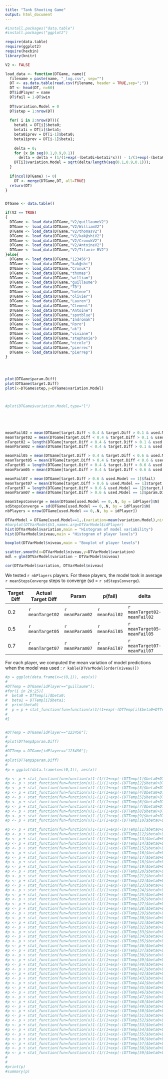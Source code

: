 ```yaml
---
title: "Tank Shooting Game"
output: html_document
---
```

```r
#install.packages("data.table")
#install.packages("ggplot2")

require(data.table)
require(ggplot2)
require(hexbin)
library(knitr)

V2 <- FALSE
```

```r
load_data <- function(DTGame, name){
  filename = paste(name, "_log.csv", sep="")
  DT <- as.data.table(read.csv(filename, header = TRUE,sep=";"))
  DT <- head(DT, n=60)
  DT$idPlayer = name
  DT$fail = 1-DT$win
  
  DT$variation.Model = 0
  DT$step = 1:nrow(DT)
  
  for( i in 2:nrow(DT)){
    beta0i = DT[i]$beta0;
    beta1i = DT[i]$beta1;
    beta0iprev = DT[i-1]$beta0;
    beta1iprev = DT[i-1]$beta1;
  
    delta = 0;
    for (x in seq(0.1,0.9,0.1))
      delta = delta + (1/(1+exp(-(beta0i+beta1i*x))) - 1/(1+exp(-(beta0iprev+beta1iprev*x))))^2
    DT[i]$variation.Model = sqrt(delta/length(seq(0.1,0.9,0.1)));
  }
  
  if(ncol(DTGame) != 0)
    DT <- merge(DTGame,DT, all=TRUE)
  return(DT)
}


DTGame <- data.table()

if(V2 == TRUE)
{
  DTGame <- load_data(DTGame,"V2/guillaumeV2")
  DTGame <- load_data(DTGame,"V2/WilliamV2")
  DTGame <- load_data(DTGame,"V2/thomasV2")
  DTGame <- load_data(DTGame,"V2/kak@shiV2")
  DTGame <- load_data(DTGame,"V2/CronukV2")
  DTGame <- load_data(DTGame,"V2/AntoineV2")
  DTGame <- load_data(DTGame,"V2/Tifanie BV2")
}else{
  DTGame <- load_data(DTGame,"123456")
  DTGame <- load_data(DTGame,"kak@shi")
  DTGame <- load_data(DTGame,"Cronuk")
  DTGame <- load_data(DTGame,"thomas")
  DTGame <- load_data(DTGame,"william")
  DTGame <- load_data(DTGame,"guillaume")
  DTGame <- load_data(DTGame,"TB")
  DTGame <- load_data(DTGame,"helene")
  DTGame <- load_data(DTGame,"olivier")
  DTGame <- load_data(DTGame,"Lauren")
  DTGame <- load_data(DTGame,"Clement")
  DTGame <- load_data(DTGame,"Antoine")
  DTGame <- load_data(DTGame,"spotblue")
  DTGame <- load_data(DTGame,"Indromak")
  DTGame <- load_data(DTGame,"Roro")
  DTGame <- load_data(DTGame,"ak")
  DTGame <- load_data(DTGame,"viviane")
  DTGame <- load_data(DTGame,"stephanie")
  DTGame <- load_data(DTGame,"nicole")
  DTGame <- load_data(DTGame,"pierrec")
  DTGame <- load_data(DTGame,"pierrep")
}




plot(DTGame$param.Diff)
plot(DTGame$target.Diff)
plot(x=DTGame$step,y=DTGame$variation.Model)



#plot(DTGame$variation.Model,type="l")





meanFail02 = mean(DTGame[target.Diff < 0.4 & target.Diff > 0.1 & used.Model == 1]$fail)
meanTarget02 = mean(DTGame[target.Diff < 0.4 & target.Diff > 0.1 & used.Model == 1]$target.Diff)
nTarget02 = length(DTGame[target.Diff < 0.4 & target.Diff > 0.1 & used.Model == 1]$target.Diff)
meanParam02 = mean(DTGame[target.Diff < 0.4 & target.Diff > 0.1 & used.Model == 1]$param.Diff)

meanFail05 = mean(DTGame[target.Diff > 0.4 & target.Diff < 0.6 & used.Model == 1]$fail)
meanTarget05 = mean(DTGame[target.Diff > 0.4 & target.Diff < 0.6 & used.Model == 1]$target.Diff)
nTarget05 = length(DTGame[target.Diff > 0.4 & target.Diff < 0.6 & used.Model == 1]$target.Diff)
meanParam05 = mean(DTGame[target.Diff > 0.4 & target.Diff < 0.6 & used.Model == 1]$param.Diff)

meanFail07 = mean(DTGame[target.Diff > 0.6 & used.Model == 1]$fail)
meanTarget07 = mean(DTGame[target.Diff > 0.6 & used.Model == 1]$target.Diff)
nTarget07 = length(DTGame[target.Diff > 0.6 & used.Model == 1]$target.Diff)
meanParam07 = mean(DTGame[target.Diff > 0.6 & used.Model == 1]$param.Diff)

meanStepsConverge = mean(DTGame[used.Model == 0,.N, by = idPlayer]$N)
sdStepsConverge = sd(DTGame[used.Model == 0,.N, by = idPlayer]$N)
nbPlayers = nrow(DTGame[used.Model == 0,.N, by = idPlayer])

DTVarModel = DTGame[used.Model==1,.(variation=mean(variation.Model),niveau=mean(param.Diff)), by = idPlayer]
#barplot(DTVarModel$V1,names.arg=DTVarModel$idPlayer)
hist(DTVarModel$variation,main = "Histogram of model variability")
hist(DTVarModel$niveau,main = "Histogram of player levels")

boxplot(DTVarModel$niveau,main = "Boxplot of player levels")

scatter.smooth(x=DTVarModel$niveau,y=DTVarModel$variation)
mdl = glm(DTVarModel$variation ~ DTVarModel$niveau)

cor(DTVarModel$variation, DTVarModel$niveau)

```


We tested `r nbPlayers` players. For these players, the model took in average `r meanStepsConverge` steps to converge (sd = `r sdStepsConverge`).

Target Diff|Actual Target Diff   | Param           |  p(fail)       |  delta                         | n
-----------|-------------------- | -------------------------------  | ------------------------------ |------
0.2        |   `r meanTarget02`  | `r meanParam02` | `r meanFail02` |  `r meanTarget02-meanFail02`   | `r nTarget02`  
0.5        |   `r meanTarget05`  | `r meanParam05` | `r meanFail05` |  `r meanTarget05-meanFail05`   | `r nTarget05`
0.7        |   `r meanTarget07`  | `r meanParam07` | `r meanFail07` |  `r meanTarget07-meanFail07`   | `r nTarget07`

For each player, we computed the mean variation of model predictions when the model was used : `r kable(DTVarModel[order(niveau)])`


```r

#p = ggplot(data.frame(x=c(0,1)), aes(x)) 
#
#DTTemp = DTGame[idPlayer=="guillaume"];
#for(i in 20:25){
#  beta0 = DTTemp[i]$beta0;
#  beta1 = DTTemp[i]$beta1;
#  print(beta0)
#  p = p + stat_function(fun=function(x)1/(1+exp(-(DTTemp[i]$beta0+DTTemp[i]$beta1*x))), geom="line", aes(colour="square"))
# 
#}


#DTTemp = DTGame[idPlayer=="123456"];
#
#plot(DTTemp$param.Diff)
#
#DTTemp = DTGame[idPlayer=="123456"];
#
#plot(DTTemp$param.Diff)
#
#p = ggplot(data.frame(x=c(0,1)), aes(x)) 

#p <- p + stat_function(fun=function(x)1-(1/(1+exp(-(DTTemp[1]$beta0+DTTemp[1]$beta1*x)))), geom="line", aes(alpha = 1/60))
#p <- p + stat_function(fun=function(x)1-(1/(1+exp(-(DTTemp[2]$beta0+DTTemp[2]$beta1*x)))), geom="line", aes(alpha = 2/60))
#p <- p + stat_function(fun=function(x)1-(1/(1+exp(-(DTTemp[3]$beta0+DTTemp[3]$beta1*x)))), geom="line", aes(alpha = 3/60))
#p <- p + stat_function(fun=function(x)1-(1/(1+exp(-(DTTemp[4]$beta0+DTTemp[4]$beta1*x)))), geom="line", aes(alpha = 4/60))
#p <- p + stat_function(fun=function(x)1-(1/(1+exp(-(DTTemp[5]$beta0+DTTemp[5]$beta1*x)))), geom="line", aes(alpha = 5/60))
#p <- p + stat_function(fun=function(x)1-(1/(1+exp(-(DTTemp[6]$beta0+DTTemp[6]$beta1*x)))), geom="line", aes(alpha = 6/60))
#p <- p + stat_function(fun=function(x)1-(1/(1+exp(-(DTTemp[7]$beta0+DTTemp[7]$beta1*x)))), geom="line", aes(alpha = 7/60))
#p <- p + stat_function(fun=function(x)1-(1/(1+exp(-(DTTemp[8]$beta0+DTTemp[8]$beta1*x)))), geom="line", aes(alpha = 8/60))
#p <- p + stat_function(fun=function(x)1-(1/(1+exp(-(DTTemp[9]$beta0+DTTemp[9]$beta1*x)))), geom="line", aes(alpha = 9/60))
#p <- p + stat_function(fun=function(x)1-(1/(1+exp(-(DTTemp[10]$beta0+DTTemp[10]$beta1*x)))), geom="line", aes(alpha = 10/60))

#p <- p + stat_function(fun=function(x)1-(1/(1+exp(-(DTTemp[11]$beta0+DTTemp[11]$beta1*x)))), geom="line", aes(alpha = 11/60))
#p <- p + stat_function(fun=function(x)1-(1/(1+exp(-(DTTemp[12]$beta0+DTTemp[12]$beta1*x)))), geom="line", aes(alpha = 12/60))
#p <- p + stat_function(fun=function(x)1-(1/(1+exp(-(DTTemp[13]$beta0+DTTemp[13]$beta1*x)))), geom="line", aes(alpha = 13/60))
#p <- p + stat_function(fun=function(x)1-(1/(1+exp(-(DTTemp[14]$beta0+DTTemp[14]$beta1*x)))), geom="line", aes(alpha = 14/60))
#p <- p + stat_function(fun=function(x)1-(1/(1+exp(-(DTTemp[15]$beta0+DTTemp[15]$beta1*x)))), geom="line", aes(alpha = 15/60))
#p <- p + stat_function(fun=function(x)1-(1/(1+exp(-(DTTemp[16]$beta0+DTTemp[16]$beta1*x)))), geom="line", aes(alpha = 16/60))
#p <- p + stat_function(fun=function(x)1-(1/(1+exp(-(DTTemp[17]$beta0+DTTemp[17]$beta1*x)))), geom="line", aes(alpha = 17/60))
#p <- p + stat_function(fun=function(x)1-(1/(1+exp(-(DTTemp[18]$beta0+DTTemp[18]$beta1*x)))), geom="line", aes(alpha = 18/60))
#p <- p + stat_function(fun=function(x)1-(1/(1+exp(-(DTTemp[19]$beta0+DTTemp[19]$beta1*x)))), geom="line", aes(alpha = 19/60))
#p <- p + stat_function(fun=function(x)1-(1/(1+exp(-(DTTemp[20]$beta0+DTTemp[20]$beta1*x)))), geom="line", aes(alpha = 20/60))
#p <- p + stat_function(fun=function(x)1-(1/(1+exp(-(DTTemp[21]$beta0+DTTemp[21]$beta1*x)))), geom="line", aes(alpha = 21/60))
#p <- p + stat_function(fun=function(x)1-(1/(1+exp(-(DTTemp[22]$beta0+DTTemp[22]$beta1*x)))), geom="line", aes(alpha = 22/60))
#p <- p + stat_function(fun=function(x)1-(1/(1+exp(-(DTTemp[23]$beta0+DTTemp[23]$beta1*x)))), geom="line", aes(alpha = 23/60))
#p <- p + stat_function(fun=function(x)1-(1/(1+exp(-(DTTemp[24]$beta0+DTTemp[24]$beta1*x)))), geom="line", aes(alpha = 24/60))
#p <- p + stat_function(fun=function(x)1-(1/(1+exp(-(DTTemp[25]$beta0+DTTemp[25]$beta1*x)))), geom="line", aes(alpha = 25/60))
#p <- p + stat_function(fun=function(x)1-(1/(1+exp(-(DTTemp[26]$beta0+DTTemp[26]$beta1*x)))), geom="line", aes(alpha = 26/60))
#p <- p + stat_function(fun=function(x)1-(1/(1+exp(-(DTTemp[27]$beta0+DTTemp[27]$beta1*x)))), geom="line", aes(alpha = 27/60))
#p <- p + stat_function(fun=function(x)1-(1/(1+exp(-(DTTemp[28]$beta0+DTTemp[28]$beta1*x)))), geom="line", aes(alpha = 28/60))
#p <- p + stat_function(fun=function(x)1-(1/(1+exp(-(DTTemp[29]$beta0+DTTemp[29]$beta1*x)))), geom="line", aes(alpha = 29/60))
#p <- p + stat_function(fun=function(x)1-(1/(1+exp(-(DTTemp[30]$beta0+DTTemp[30]$beta1*x)))), geom="line", aes(alpha = 30/60))
#p <- p + stat_function(fun=function(x)1-(1/(1+exp(-(DTTemp[31]$beta0+DTTemp[31]$beta1*x)))), geom="line", aes(alpha = 31/60))
#p <- p + stat_function(fun=function(x)1-(1/(1+exp(-(DTTemp[32]$beta0+DTTemp[32]$beta1*x)))), geom="line", aes(alpha = 32/60))
#p <- p + stat_function(fun=function(x)1-(1/(1+exp(-(DTTemp[33]$beta0+DTTemp[33]$beta1*x)))), geom="line", aes(alpha = 33/60))
#p <- p + stat_function(fun=function(x)1-(1/(1+exp(-(DTTemp[34]$beta0+DTTemp[34]$beta1*x)))), geom="line", aes(alpha = 34/60))
#p <- p + stat_function(fun=function(x)1-(1/(1+exp(-(DTTemp[35]$beta0+DTTemp[35]$beta1*x)))), geom="line", aes(alpha = 35/60))
#p <- p + stat_function(fun=function(x)1-(1/(1+exp(-(DTTemp[36]$beta0+DTTemp[36]$beta1*x)))), geom="line", aes(alpha = 36/60))
#p <- p + stat_function(fun=function(x)1-(1/(1+exp(-(DTTemp[37]$beta0+DTTemp[37]$beta1*x)))), geom="line", aes(alpha = 37/60))
#p <- p + stat_function(fun=function(x)1-(1/(1+exp(-(DTTemp[38]$beta0+DTTemp[38]$beta1*x)))), geom="line", aes(alpha = 38/60))
#p <- p + stat_function(fun=function(x)1-(1/(1+exp(-(DTTemp[39]$beta0+DTTemp[39]$beta1*x)))), geom="line", aes(alpha = 39/60))
#p <- p + stat_function(fun=function(x)1-(1/(1+exp(-(DTTemp[40]$beta0+DTTemp[40]$beta1*x)))), geom="line", aes(alpha = 40/60))
#p <- p + stat_function(fun=function(x)1-(1/(1+exp(-(DTTemp[41]$beta0+DTTemp[41]$beta1*x)))), geom="line", aes(alpha = 41/60))
#p <- p + stat_function(fun=function(x)1-(1/(1+exp(-(DTTemp[42]$beta0+DTTemp[42]$beta1*x)))), geom="line", aes(alpha = 42/60))
#p <- p + stat_function(fun=function(x)1-(1/(1+exp(-(DTTemp[43]$beta0+DTTemp[43]$beta1*x)))), geom="line", aes(alpha = 43/60))
#p <- p + stat_function(fun=function(x)1-(1/(1+exp(-(DTTemp[44]$beta0+DTTemp[44]$beta1*x)))), geom="line", aes(alpha = 44/60))
#p <- p + stat_function(fun=function(x)1-(1/(1+exp(-(DTTemp[45]$beta0+DTTemp[45]$beta1*x)))), geom="line", aes(alpha = 45/60))
#p <- p + stat_function(fun=function(x)1-(1/(1+exp(-(DTTemp[46]$beta0+DTTemp[46]$beta1*x)))), geom="line", aes(alpha = 46/60))
#p <- p + stat_function(fun=function(x)1-(1/(1+exp(-(DTTemp[47]$beta0+DTTemp[47]$beta1*x)))), geom="line", aes(alpha = 47/60))
#p <- p + stat_function(fun=function(x)1-(1/(1+exp(-(DTTemp[48]$beta0+DTTemp[48]$beta1*x)))), geom="line", aes(alpha = 48/60))
#p <- p + stat_function(fun=function(x)1-(1/(1+exp(-(DTTemp[49]$beta0+DTTemp[49]$beta1*x)))), geom="line", aes(alpha = 49/60))
#p <- p + stat_function(fun=function(x)1-(1/(1+exp(-(DTTemp[50]$beta0+DTTemp[50]$beta1*x)))), geom="line", aes(alpha = 50/60))
#p <- p + stat_function(fun=function(x)1-(1/(1+exp(-(DTTemp[51]$beta0+DTTemp[51]$beta1*x)))), geom="line", aes(alpha = 51/60))
#p <- p + stat_function(fun=function(x)1-(1/(1+exp(-(DTTemp[52]$beta0+DTTemp[52]$beta1*x)))), geom="line", aes(alpha = 52/60))
#p <- p + stat_function(fun=function(x)1-(1/(1+exp(-(DTTemp[53]$beta0+DTTemp[53]$beta1*x)))), geom="line", aes(alpha = 53/60))
#p <- p + stat_function(fun=function(x)1-(1/(1+exp(-(DTTemp[54]$beta0+DTTemp[54]$beta1*x)))), geom="line", aes(alpha = 54/60))
#p <- p + stat_function(fun=function(x)1-(1/(1+exp(-(DTTemp[55]$beta0+DTTemp[55]$beta1*x)))), geom="line", aes(alpha = 55/60))
#p <- p + stat_function(fun=function(x)1-(1/(1+exp(-(DTTemp[56]$beta0+DTTemp[56]$beta1*x)))), geom="line", aes(alpha = 56/60))
#p <- p + stat_function(fun=function(x)1-(1/(1+exp(-(DTTemp[57]$beta0+DTTemp[57]$beta1*x)))), geom="line", aes(alpha = 57/60))
#p <- p + stat_function(fun=function(x)1-(1/(1+exp(-(DTTemp[58]$beta0+DTTemp[58]$beta1*x)))), geom="line", aes(alpha = 58/60))
#p <- p + stat_function(fun=function(x)1-(1/(1+exp(-(DTTemp[59]$beta0+DTTemp[59]$beta1*x)))), geom="line", aes(alpha = 59/60))
#
#  
#print(p)  
#summary(p)

```




